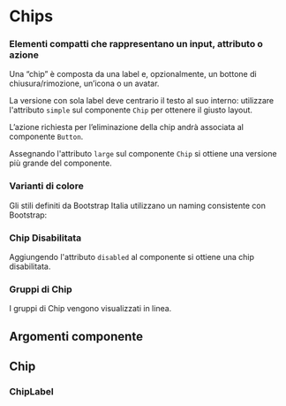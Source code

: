 
<Meta of={ChipStories} />

# Chips

### Elementi compatti che rappresentano un input, attributo o azione

Una “chip” è composta da una label e, opzionalmente, un bottone di chiusura/rimozione, un’icona o un avatar.

La versione con sola label deve centrario il testo al suo interno: utilizzare l'attributo `simple` sul componente `Chip` per ottenere il giusto layout.

L’azione richiesta per l’eliminazione della chip andrà associata al componente `Button`.

Assegnando l'attributo `large` sul componente `Chip` si ottiene una versione più grande del componente.

<Canvas of={ChipStories.Esempi} />

### Varianti di colore

Gli stili definiti da Bootstrap Italia utilizzano un naming consistente con Bootstrap:

<Canvas of={ChipStories.VariantiDiColore} />

### Chip Disabilitata

Aggiungendo l'attributo `disabled` al componente si ottiene una chip disabilitata.

<Canvas of={ChipStories.ChipDisabilitata} />

### Gruppi di Chip

I gruppi di Chip vengono visualizzati in linea.

<Canvas of={ChipStories.GruppiDiChip} />

## Argomenti componente

## Chip

<ArgTypes of={Chip} />

### ChipLabel

<ArgTypes of={ChipLabel} />
